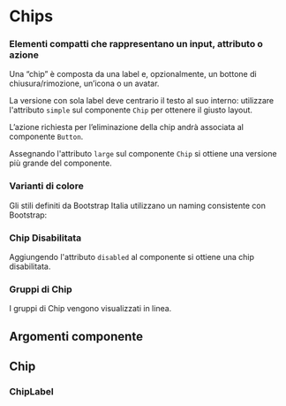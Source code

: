 
<Meta of={ChipStories} />

# Chips

### Elementi compatti che rappresentano un input, attributo o azione

Una “chip” è composta da una label e, opzionalmente, un bottone di chiusura/rimozione, un’icona o un avatar.

La versione con sola label deve centrario il testo al suo interno: utilizzare l'attributo `simple` sul componente `Chip` per ottenere il giusto layout.

L’azione richiesta per l’eliminazione della chip andrà associata al componente `Button`.

Assegnando l'attributo `large` sul componente `Chip` si ottiene una versione più grande del componente.

<Canvas of={ChipStories.Esempi} />

### Varianti di colore

Gli stili definiti da Bootstrap Italia utilizzano un naming consistente con Bootstrap:

<Canvas of={ChipStories.VariantiDiColore} />

### Chip Disabilitata

Aggiungendo l'attributo `disabled` al componente si ottiene una chip disabilitata.

<Canvas of={ChipStories.ChipDisabilitata} />

### Gruppi di Chip

I gruppi di Chip vengono visualizzati in linea.

<Canvas of={ChipStories.GruppiDiChip} />

## Argomenti componente

## Chip

<ArgTypes of={Chip} />

### ChipLabel

<ArgTypes of={ChipLabel} />
